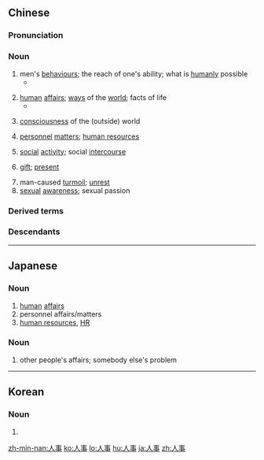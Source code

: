 ==Chinese==
{{zh-forms}}

===Pronunciation===
{{zh-pron
|m=rénshì
|ma=y
|c=jan4 si6,jan4 si6-2
|h=pfs=ngìn-sṳ
|mn=zz,kh:jîn-sū/xm,tp:lîn-sū/qz:lîn-sīr
|w=3zen zr
|mc=y
|oc=y
|cat=n
}}

===Noun===
{{zh-noun}}

# men's [[behaviours]]; the reach of one's ability; what is [[humanly]] possible
#* {{zh-x|孟子 曰：「富歲，子弟 多 賴；凶歲，子弟 多 暴，非 天 之 降 才 爾 殊 也，其 所 以 陷溺 其 心 者 然 也。今 夫{fú} 麰麥，播種 而 耰 之，其 地 同，樹 之 時 又 同，浡{bó} 然 而 生，至 於 日 至 之 時，皆 熟 矣。雖 有 不 同，則 地 有 肥磽，雨露 之 養，人事 之 不 齊 也。故 凡 同 類 者，舉 相{xiāng}似 也，何 獨 至 於 人 而 疑 之？聖人 與 我 同類 者。」|Mencius said, "In good years the children of the people are most of them good, while in bad years the most of them abandon themselves to evil. It is not owing to any difference of their natural powers conferred by Heaven that they are thus different. The abandonment is owing to the circumstances through which they allow their minds to be ensnared and drowned in evil. There now is barley. Let it be sown and covered up; the ground being the same, and the time of sowing likewise the same, it grows rapidly up, and, when the full time is come, it is all found to be ripe. Although there may be inequalities of produce, that is owing to the difference of the soil, as rich or poor, to the unequal nourishment afforded by the rains and dews, and to the different '''ways in which man has performed his business''' in reference to it. Thus all things which are the same in kind are like to one another; why should we doubt in regard to man, as if he were a solitary exception to this? The sage and we are the same in kind."|CL|ref=Mengzi}}
#: {{zh-x|我 已 盡 人事。|I've done '''what is humanly possible'''.}}
# [[human]] [[affair]]s; [[way]]s of the [[world]]; facts of life
#* {{zh-x|前 事 之 不 忘，後 事 之 師。是 以 君子 為 國，觀 之 上古，驗 之 當世，參 以 '''人事'''，察 盛衰 之 理，審 權勢 之 宜，去 就 有 序，變化 應時，故 曠日長久，而 社稷 安 矣。|Do not forget the experiences and lessons learned from the past for they shall serve as a reference for future undertakings. A ruler will study history and verify the lessons in '''human affairs''' within a contemporary context to understand the rise and decline of a nation. They will also contemplate the balance of power and its corresponding scenarios, orderly weighing which ones to reject and which ones to adopt. Based on these considerations they will develop appropriate policies that over time will bring lasting peace to the nation.|CL|ref=Shiji}}
#: {{zh-x|孩子{zi} 太 小，還 不 懂 人事。|The child is too young to know '''the ways of the world'''.}}
# [[consciousness]] of the (outside) world
#: {{zh-x|他 昏迷 過去，人事 不知。|He fainted and lost '''consciousness'''.}}
# [[personnel]] [[matter]]s; [[human resources]]
#: {{zh-x|人事 調{diào}動|transfer of '''personnel'''}}
# [[social]] [[activity]]; social [[intercourse]]
#: {{zh-x|不 務 學業，競 於 人事。|[He] focuses on the '''social intercourses''' and not his study.}}
#: {{zh-x|盡量 處{chǔ}理 好 人事 關係。|To handle '''interpersonal''' relationships to the best of one's ability}}
# {{lb|zh|dialectal}} [[gift]]; [[present]]
# man-caused [[turmoil]]; [[unrest]]
# [[sexual]] [[awareness]]; sexual passion
#: {{zh-x|年紀 漸 長{zhǎng}，已 曉 人事。|[He] gradually gains '''sexual awareness''' as his age grows.}}

===Derived terms===
{{zh-der|不省人事|人事關係}}

===Descendants===
{{CJKV|人事|じんじ|인사|nhân sự}}

{{zh-cat|Advanced}}

----

==Japanese==
{{ja-kanjitab|じん|じ|yomi=on}}

===Noun===
{{ja-noun|じんじ}}

# [[human]] [[affairs]]
# personnel affairs/matters
# [[human resources]], [[HR]]

===Noun===
{{ja-noun|ひとごと}}

# other people's affairs; somebody else's problem

----

==Korean==
{{ko-hanjatab}}

===Noun===
{{ko-noun|hj|hangeul=인사}}

# {{hanja form of|인사|[[greeting]]; personnel matters[affairs], human resources affairs}}

[[zh-min-nan:人事]]
[[ko:人事]]
[[lo:人事]]
[[hu:人事]]
[[ja:人事]]
[[zh:人事]]